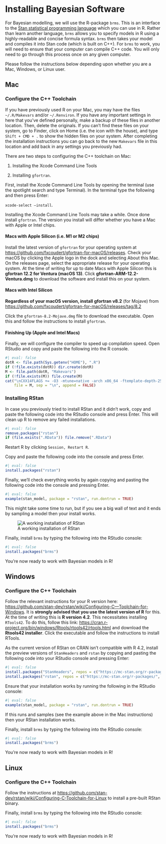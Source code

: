 # Installing Bayesian Software

For Bayesian modelling, we will use the R-package `brms`. This is an interface to the [Stan statistical programming language](https://mc-stan.org/) which you can use in R. Rather than learn another language, `brms` allows you to specify models in R using a highly-readable and concise formula syntax. `brms` then takes your model and compiles it into Stan code (which is built on C++). For `brms` to work, you will need to ensure that your computer can compile C++ code. You will only need to go through this process once on any given computer.

Please follow the instructions below depending upon whether you are a Mac, Windows, or Linux user.

## Mac

### Configure the C++ Toolchain

If you have previously used R on your Mac, you may have the files `~/.R/Makevars` and/or `~/.Renviron`. If you have any important settings in here that you've defined personally, make a backup of these files in another location. Then, delete the originals. If you can't find these files on your system, go to Finder, click on Home (i.e. the icon with the house), and type `Shift + CMD + .` to show the hidden files on your system. After completing the installation instructions you can go back to the new `Makevars` file in this location and add back in any settings you previously had.

There are two steps to configuring the C++ toolchain on Mac:

1.  Installing the Xcode Command Line Tools

2.  Installing `gfortran`.

First, install the Xcode Command Line Tools by opening the terminal (use the spotlight search and type Terminal). In the terminal type the following and then press Enter:

`xcode-select —install`.

Installing the Xcode Command Line Tools may take a while. Once done install `gfortran`. The version you install will differ whether you have a Mac with Apple or Intel chips.

#### Macs with Apple Silicon (i.e. M1 or M2 chips)

Install the latest version of `gfortran` for your operating system at <https://github.com/fxcoudert/gfortran-for-macOS/releases>. Check your macOS by clicking the Apple logo in the dock and selecting About this Mac. On the releases page, select the appropriate release for your operating system. At the time of writing for up to date Macs with Apple Silicon this is **gfortran 12.2 for Ventura (macOS 13)**. Click **gfortran-ARM-12.2-Ventura.dmg** to download the software and install this on your system.

#### Macs with Intel Silicon

**Regardless of your macOS version, install** **gfortran v8.2** (for Mojave) from <https://github.com/fxcoudert/gfortran-for-macOS/releases/tag/8.2>

Click the `gfortran-8.2-Mojave.dmg` file to download the executable. Open this and follow the instructions to install `gfortran`.

#### Finishing Up (Apple and Intel Macs)

Finally, we will configure the compiler to speed up compilation speed. Open RStudio and copy and paste the following into the R console.

```r
#| eval: false
dotR <- file.path(Sys.getenv("HOME"), ".R")
if (!file.exists(dotR)) dir.create(dotR)
M <- file.path(dotR, "Makevars")
if (!file.exists(M)) file.create(M)
cat("\nCXX14FLAGS += -O3 -mtune=native -arch x86_64 -ftemplate-depth-256",
    file = M, sep = "\n", append = FALSE)
```

### Installing RStan

In case you previously tried to install RStan and it didn't work, copy and paste the following code into the RStudio console and press Enter. This will clean up R to remove any failed installations.

```r
#| eval: false
remove.packages("rstan")
if (file.exists(".RData")) file.remove(".RData")
```

Restart R by clicking `Session, Restart R`.

Copy and paste the following code into the console and press Enter.

```r
#| eval: false
install.packages("rstan")
```

Finally, we'll check everything works by again copying and pasting the following code into the console and pressing Enter.

```r
#| eval: false
example(stan_model, package = "rstan", run.dontrun = TRUE)
```

This might take some time to run, but if you see a big wall of text and it ends by sampling a model then your install works.

![A working installation of RStan](img/stan-install-sampling.png)

Finally, install `brms` by typing the following into the RStudio console:

```r
#| eval: false
install.packages("brms")
```

You're now ready to work with Bayesian models in R!

## Windows

### Configure the C++ Toolchain

Follow the relevant instructions for your R version here: [https://github.com/stan-dev/rstan/wiki/Configuring-C---Toolchain-for-Windows](https://github.com/stan-dev/rstan/wiki/Configuring-C—Toolchain-for-Windows). It is **strongly advised that you use the latest version of R** for this. At the time of writing this is **R version 4.2**. This necessitates installing `RTools42`. To do this, follow this link: <https://cran.r-project.org/bin/windows/Rtools/rtools42/rtools.html> and download the **Rtools42 installer**. Click the executable and follow the instructions to install RTools.

As the current version of RStan on CRAN isn't compatible with R 4.2, install the preview versions of `StanHeaders` and `rstan` by copying and pasting the following code into your RStudio console and pressing Enter:

```r
#| eval: false
install.packages("StanHeaders", repos = c("https://mc-stan.org/r-packages/", getOption("repos")))
install.packages("rstan", repos = c("https://mc-stan.org/r-packages/", getOption("repos")))
```

Ensure that your installation works by running the following in the RStudio console:

```r
#| eval: false
example(stan_model, package = "rstan", run.dontrun = TRUE)
```

If this runs and samples (see the example above in the Mac instructions) then your RStan installation works.

Finally, install `brms` by typing the following into the RStudio console:

```r
#| eval: false
install.packages("brms")
```

You're now ready to work with Bayesian models in R!

## Linux

### Configure the C++ Toolchain

Follow the instructions at <https://github.com/stan-dev/rstan/wiki/Configuring-C-Toolchain-for-Linux> to install a pre-built RStan binary.

Finally, install `brms` by typing the following into the RStudio console:

```r
#| eval: false
install.packages("brms")
```

You're now ready to work with Bayesian models in R!
